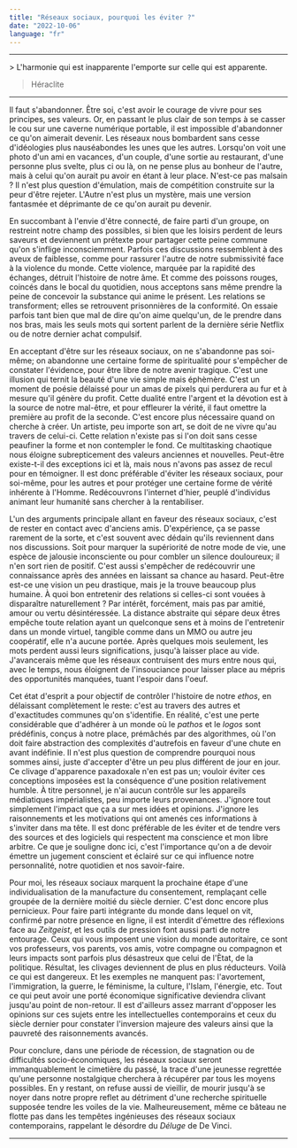 ```yaml
---
title: "Réseaux sociaux, pourquoi les éviter ?"
date: "2022-10-06"
language: "fr"
---
```



<Hr />
> L'harmonie qui est inapparente l'emporte sur celle qui est apparente.

> <footer>Héraclite</footer>

<Hr />

Il faut s'abandonner. Être soi, c'est avoir le courage de vivre pour ses principes, ses valeurs. Or, en passant le plus clair de son temps à se casser le cou sur une caverne numérique portable, il est impossible d'abandonner ce qu'on aimerait devenir. Les réseaux nous bombardent sans cesse d'idéologies plus nauséabondes les unes que les autres. Lorsqu'on voit une photo d'un ami en vacances, d'un couple, d'une sortie au restaurant, d'une personne plus svelte, plus ci ou là, on ne pense plus au bonheur de l'autre, mais à celui qu'on aurait pu avoir en étant à leur place. N'est-ce pas malsain ? Il n'est plus question d'émulation, mais de compétition construite sur la peur d'être rejeter. L'Autre n'est plus un mystère, mais une version fantasmée et déprimante de ce qu'on aurait pu devenir.

En succombant à l'envie d'être connecté, de faire parti d'un groupe, on restreint notre champ des possibles, si bien que les loisirs perdent de leurs saveurs et deviennent un prétexte pour partager cette peine commune qu'on s'inflige inconsciemment. Parfois ces discussions ressemblent à des aveux de faiblesse, comme pour rassurer l'autre de notre submissivité face à la violence du monde. Cette violence, marquée par la rapidité des échanges, détruit l'histoire de notre âme. Et comme des poissons rouges, coincés dans le bocal du quotidien, nous acceptons sans même prendre la peine de concevoir la substance qui anime le présent. Les relations se transforment; elles se retrouvent prisonnières de la conformité. On essaie parfois tant bien que mal de dire qu'on aime quelqu'un, de le prendre dans nos bras, mais les seuls mots qui sortent parlent de la dernière série Netflix ou de notre dernier achat compulsif.

En acceptant d'être sur les réseaux sociaux, on ne s'abandonne pas soi-même; on abandonne une certaine forme de spiritualité pour s'empêcher de constater l'évidence, pour être libre de notre avenir tragique. C'est une illusion qui ternit la beauté d'une vie simple mais éphèmère. C'est un moment de poésie délaissé pour un amas de pixels qui perdurera au fur et à mesure qu'il génère du profit. Cette dualité entre l'argent et la dévotion est à la source de notre mal-être, et pour effleurer la vérité, il faut omettre la première au profit de la seconde. C'est encore plus nécessaire quand on cherche à créer. Un artiste, peu importe son art, se doit de ne vivre qu'au travers de celui-ci. Cette relation n'existe pas si l'on doit sans cesse peaufiner la forme et non contempler le fond. Ce multitasking chaotique nous éloigne subrepticement des valeurs anciennes et nouvelles. Peut-être existe-t-il des exceptions ici et là, mais nous n'avons pas assez de recul pour en témoigner. Il est donc préférable d'éviter les réseaux sociaux, pour soi-même, pour les autres et pour protéger une certaine forme de vérité inhérente à l'Homme. Redécouvrons l'internet d'hier, peuplé d'individus animant leur humanité sans chercher à la rentabiliser.

L'un des arguments principale allant en faveur des réseaux sociaux, c'est de rester en contact avec d'anciens amis. D'expérience, ça se passe rarement de la sorte, et c'est souvent avec dédain qu'ils reviennent dans nos discussions. Soit pour marquer la supériorité de notre mode de vie, une espèce de jalousie inconsciente ou pour combler un silence douloureux; il n'en sort rien de positif. C'est aussi s'empêcher de redécouvrir une connaissance après des années en laissant sa chance au hasard. Peut-être est-ce une vision un peu drastique, mais je la trouve beaucoup plus humaine. À quoi bon entretenir des relations si celles-ci sont vouées à disparaître naturellement ? Par intérêt, forcément, mais pas par amitié, amour ou vertu désintéressée. La distance abstraite qui sépare deux êtres empêche toute relation ayant un quelconque sens et à moins de l'entretenir dans un monde virtuel, tangible comme dans un MMO ou autre jeu coopératif, elle n'a aucune portée. Après quelques mois seulement, les mots perdent aussi leurs significations, jusqu'à laisser place au vide. J'avancerais même que les réseaux contruisent des murs entre nous qui, avec le temps, nous éloignent de l'insouciance pour laisser place au mépris des opportunités manquées, tuant l'espoir dans l'oeuf.

Cet état d'esprit a pour objectif de contrôler l'histoire de notre _ethos_, en délaissant complètement le reste: c'est au travers des autres et d'exactitudes communes qu'on s'identifie. En réalité, c'est une perte considérable que d'adhérer à un monde où le _pathos_ et le _logos_ sont prédéfinis, conçus à notre place, prémâchés par des algorithmes, où l'on doit faire abstraction des complexités d'autrefois en faveur d'une chute en avant indéfinie. Il n'est plus question de comprendre pourquoi nous sommes ainsi, juste d'accepter d'être un peu plus différent de jour en jour. Ce clivage d'apparence paxadoxale n'en est pas un; vouloir éviter ces conceptions imposées est la conséquence d'une position relativement humble. À titre personnel, je n'ai aucun contrôle sur les appareils médiatiques impérialistes, peu importe leurs provenances. J'ignore tout simplement l'impact que ça a sur mes idées et opinions. J'ignore les raisonnements et les motivations qui ont amenés ces informations à s'inviter dans ma tête. Il est donc préférable de les éviter et de tendre vers des sources et des logiciels qui respectent ma conscience et mon libre arbitre. Ce que je souligne donc ici, c'est l'importance qu'on a de devoir émettre un jugement conscient et éclairé sur ce qui influence notre personnalité, notre quotidien et nos savoir-faire.

Pour moi, les réseaux sociaux marquent la prochaine étape d'une individualisation de la manufacture du consentement, remplaçant celle groupée de la dernière moitié du siècle dernier. C'est donc encore plus pernicieux. Pour faire parti intégrante du monde dans lequel on vit, confirmé par notre présence en ligne, il est interdit d'émettre des réflexions face au _Zeitgeist_, et les outils de pression font aussi parti de notre entourage. Ceux qui vous imposent une vision du monde autoritaire, ce sont vos professeurs, vos parents, vos amis, votre compagne ou compagnon et leurs impacts sont parfois plus désastreux que celui de l'Ètat, de la politique. Résultat, les clivages deviennent de plus en plus réducteurs. Voilà ce qui est dangereux. Et les exemples ne manquent pas: l'avortement, l'immigration, la guerre, le féminisme, la culture, l'Islam, l'énergie, etc. Tout ce qui peut avoir une porté économique significative deviendra clivant jusqu'au point de non-retour. Il est d'ailleurs assez marrant d'opposer les opinions sur ces sujets entre les intellectuelles contemporains et ceux du siècle dernier pour constater l'inversion majeure des valeurs ainsi que la pauvreté des raisonnements avancés.

Pour conclure, dans une période de récession, de stagnation ou de difficultés socio-économiques, les réseaux sociaux seront immanquablement le cimetière du  passé, la trace d'une jeunesse regrettée qu'une personne nostalgique cherchera à récupérer par tous les moyens possibles. En y restant, on refuse aussi de vieillir, de mourir jusqu'à se noyer dans notre propre reflet au détriment d'une recherche spirituelle supposée tendre les voiles de la vie. Malheureusement, même ce bâteau ne flotte pas dans les tempêtes ingénieuses des réseaux sociaux contemporains, rappelant le désordre du _Déluge_ de De Vinci.

<Hr />

<Figure
  src="/images/Leonardo_da_Vinci_-_A_deluge_-_Google_Art_Project.jpg"
  alt="Le déluge, Leonard de Vinci"
  note="« On verra l'air sombre et nébuleux combattu par les vents contraires qui tourbillonnent en pluie incessante mêlée de grêle, où une infinité de branches arrachées s'enchevêtrent à des feuilles sans nombre. Alentour, on verra des arbres séculaires déracinés, que la fureur des rafales a mis en pièces. On verra des quartiers de montagnes, déjà dénudés par les torrents impétueux, y crouler, engorger leurs vallées et faire monter le niveau des eaux captives dont le déferlement recouvre les vastes plaines et leurs habitants. En outre, sur maintes cimes, on pourrait y voir toutes sortes d'animaux terrifiés et réduits à l'état domestique, ainsi que des hommes qui s'y sont réfugiés avec femmes et enfants ». Description émotionnelle de De Vinci pour une supposée fin du monde, véritable exutoire suite à une attaque, lui rappelant sa propre mort. L'idée que la Nature reprendra ses droits sur l'Homme est à mon sens universel. Quand elle le fait, on la regarde avec effroi et respect. Je pense que nous avons tendance à l'oublier."
  withSideNote
/>
